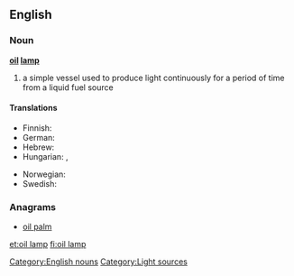 ==English==
{{wikipedia|oil lamp}}

===Noun===
'''[[oil]] [[lamp]]'''

# a simple vessel used to produce light continuously for a period of time from a liquid fuel source

====Translations====
{{trans-top|a simple vessel used to produce light}}
* Finnish: {{t-|fi|öljylamppu}}
* German: {{t-|de|Öllampe}}
* Hebrew: {{t|he|עששית|tr=ashashit|sc=Hebr}}
* Hungarian: {{t-|hu|olajlámpa}}, {{t-|hu|petróleumlámpa}}
{{trans-mid}}
* Norwegian: {{t-|no|oljelampe}}
* Swedish: {{t-|sv|oljelampa}}
{{trans-bottom}}

===Anagrams===
* [[oil palm#English|oil palm]]

[[Category:English nouns]]
[[Category:Light sources]]

[[et:oil lamp]]
[[fi:oil lamp]]